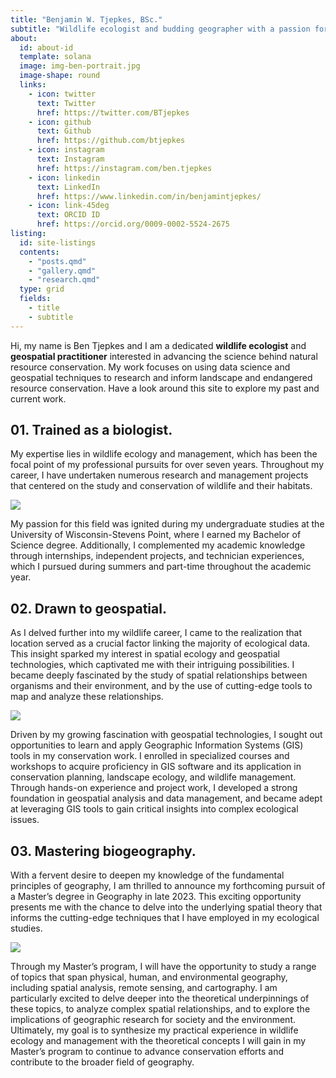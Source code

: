 ---
title: "Benjamin W. Tjepkes, BSc."
subtitle: "Wildlife ecologist and budding geographer with a passion for conservation."
about:
  id: about-id
  template: solana
  image: img-ben-portrait.jpg
  image-shape: round
  links:
    - icon: twitter
      text: Twitter
      href: https://twitter.com/BTjepkes
    - icon: github
      text: Github
      href: https://github.com/btjepkes
    - icon: instagram
      text: Instagram
      href: https://instagram.com/ben.tjepkes
    - icon: linkedin
      text: LinkedIn
      href: https://www.linkedin.com/in/benjamintjepkes/
    - icon: link-45deg
      text: ORCID ID
      href: https://orcid.org/0009-0002-5524-2675
listing:
  id: site-listings
  contents:
    - "posts.qmd"
    - "gallery.qmd"
    - "research.qmd"
  type: grid
  fields: 
    - title
    - subtitle
---

::: {#about-id}

Hi, my name is Ben Tjepkes and I am a dedicated **wildlife ecologist** and **geospatial practitioner** interested in advancing the science behind natural resource conservation. My work focuses on using data science and geospatial techniques to research and inform landscape and endangered resource conservation. Have a look around this site to explore my past and current work.

:::

::: {#site-listings}
:::


## 01. Trained as a biologist. {.intro-heading}

My expertise lies in wildlife ecology and management, which has been the focal point of my professional pursuits for over seven years. Throughout my career, I have undertaken numerous research and management projects that centered on the study and conservation of wildlife and their habitats.

![](img-ben-work.png)

My passion for this field was ignited during my undergraduate studies at the University of Wisconsin-Stevens Point, where I earned my Bachelor of Science degree. Additionally, I complemented my academic knowledge through internships, independent projects, and technician experiences, which I pursued during summers and part-time throughout the academic year.


## 02. Drawn to geospatial. {.intro-heading}

As I delved further into my wildlife career, I came to the realization that location served as a crucial factor linking the majority of ecological data. This insight sparked my interest in spatial ecology and geospatial technologies, which captivated me with their intriguing possibilities. I became deeply fascinated by the study of spatial relationships between organisms and their environment, and by the use of cutting-edge tools to map and analyze these relationships.

![](img-ben-work.png)

Driven by my growing fascination with geospatial technologies, I sought out opportunities to learn and apply Geographic Information Systems (GIS) tools in my conservation work. I enrolled in specialized courses and workshops to acquire proficiency in GIS software and its application in conservation planning, landscape ecology, and wildlife management. Through hands-on experience and project work, I developed a strong foundation in geospatial analysis and data management, and became adept at leveraging GIS tools to gain critical insights into complex ecological issues.

## 03. Mastering biogeography. {.intro-heading}

With a fervent desire to deepen my knowledge of the fundamental principles of geography, I am thrilled to announce my forthcoming pursuit of a Master's degree in Geography in late 2023. This exciting opportunity presents me with the chance to delve into the underlying spatial theory that informs the cutting-edge techniques that I have employed in my ecological studies.

![](img-ben-work.png)

Through my Master's program, I will have the opportunity to study a range of topics that span physical, human, and environmental geography, including spatial analysis, remote sensing, and cartography. I am particularly excited to delve deeper into the theoretical underpinnings of these topics, to analyze complex spatial relationships, and to explore the implications of geographic research for society and the environment. Ultimately, my goal is to synthesize my practical experience in wildlife ecology and management with the theoretical concepts I will gain in my Master's program to continue to advance conservation efforts and contribute to the broader field of geography.

